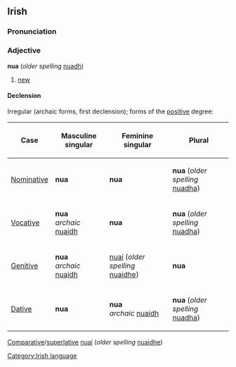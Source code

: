 ==Irish==
===Pronunciation===
{{IPA|[nuə]}}
===Adjective===
'''nua''' (''older spelling'' [[nuadh]])
#[[new]]

====Declension====
Irregular (archaic forms, first declension); forms of the [[positive]] degree:
{|{{prettytable100}}
!Case
!Masculine singular
!Feminine singular
!Plural
|-
| [[Nominative]]
| '''nua'''
| '''nua'''
| '''nua''' (''older spelling'' [[nuadha]])
|-
| [[Vocative]]
| '''nua'''<br>''archaic'' [[nuaidh]]
| '''nua'''
| '''nua''' (''older spelling'' [[nuadha]])
|-
| [[Genitive]]
| '''nua'''<br>''archaic'' [[nuaidh]]
| [[nuaí]] (''older spelling'' [[nuaidhe]])
| '''nua'''
|-
| [[Dative]]
| '''nua'''
| '''nua'''<br>''archaic'' [[nuaidh]]
| '''nua''' (''older spelling'' [[nuadha]])
|}

[[Comparative]]/[[superlative]] [[nuaí]] (''older spelling'' [[nuaidhe]])
[[Category:Irish language]]